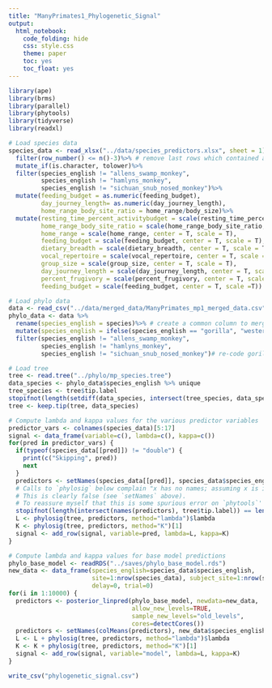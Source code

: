 ```yaml
---
title: "ManyPrimates1_Phylogenetic_Signal"
output:
  html_notebook:
    code_folding: hide
    css: style.css
    theme: paper
    toc: yes
    toc_float: yes
---
```


```r
library(ape)
library(brms)
library(parallel)
library(phytools)
library(tidyverse)
library(readxl)

# Load species data
species_data <- read_xlsx("../data/species_predictors.xlsx", sheet = 1)%>% 
  filter(row_number() <= n()-3)%>% # remove last rows which contained a note
  mutate_if(is.character, tolower)%>%
  filter(species_english != "allens_swamp_monkey",
         species_english != "hamlyns_monkey",
         species_english != "sichuan_snub_nosed_monkey")%>%
  mutate(feeding_budget = as.numeric(feeding_budget),
         day_journey_length= as.numeric(day_journey_length),
         home_range_body_site_ratio = home_range/body_size)%>%
  mutate(resting_time_percent_activitybudget = scale(resting_time_percent_activitybudget, center = T, scale = T),
         home_range_body_site_ratio = scale(home_range_body_site_ratio, center = T, scale = T),
         home_range = scale(home_range, center = T, scale = T),
         feeding_budget = scale(feeding_budget, center = T, scale = T),
         dietary_breadth = scale(dietary_breadth, center = T, scale = T),
         vocal_repertoire = scale(vocal_repertoire, center = T, scale = T),
         group_size = scale(group_size, center = T, scale = T),
         day_journey_length = scale(day_journey_length, center = T, scale = T),
         percent_frugivory = scale(percent_frugivory, center = T, scale = T),
         feeding_budget = scale(feeding_budget, center = T, scale =T))

# Load phylo data
data <- read_csv("../data/merged_data/ManyPrimates_mp1_merged_data.csv")
phylo_data <- data %>%
  rename(species_english = species)%>% # create a common column to merge by
  mutate(species_english = ifelse(species_english == "gorilla", "western_gorilla",species_english))%>%
  filter(species_english != "allens_swamp_monkey",
         species_english != "hamlyns_monkey",
         species_english != "sichuan_snub_nosed_monkey")# re-code gorillas to match the species names

# Load tree
tree <- read.tree("../phylo/mp_species.tree")
data_species <- phylo_data$species_english %>% unique
tree_species <- tree$tip.label
stopifnot(length(setdiff(data_species, intersect(tree_species, data_species))) == 0)
tree <- keep.tip(tree, data_species)

# Compute lambda and kappa values for the various predictor variables
predictor_vars <- colnames(species_data)[5:17]
signal <- data_frame(variable=c(), lambda=c(), kappa=c())
for(pred in predictor_vars) {
  if(typeof(species_data[[pred]]) != "double") {
    print(c("Skipping", pred))
    next
  }
  predictors <- setNames(species_data[[pred]], species_data$species_english)
  # Calls to `phylosig` below complain "x has no names; assuming x is in the same order as tree$tip.label"
  # This is clearly false (see `setNames` above).
  # To reassure myself that this is some spurious error on `phytools`' part...
  stopifnot(length(intersect(names(predictors), tree$tip.label)) == length(tree$tip.label))
  L <- phylosig(tree, predictors, method="lambda")$lambda
  K <- phylosig(tree, predictors, method="K")[1]
  signal <- add_row(signal, variable=pred, lambda=L, kappa=K)
}

# Compute lambda and kappa values for base model predictions
phylo_base_model <- readRDS("../saves/phylo_base_model.rds")
new_data <- data_frame(species_english=species_data$species_english,
                       site=1:nrow(species_data), subject_site=1:nrow(species_data),
                       delay=0, trial=0)
for(i in 1:10000) {
  predictors <- posterior_linpred(phylo_base_model, newdata=new_data,
                                  allow_new_levels=TRUE,
                                  sample_new_levels="old_levels",
                                  cores=detectCores())
  predictors <- setNames(colMeans(predictors), new_data$species_english)
  L <- L + phylosig(tree, predictors, method="lambda")$lambda
  K <- K + phylosig(tree, predictors, method="K")[1]
  signal <- add_row(signal, variable="model", lambda=L, kappa=K)
}

write_csv("phylogenetic_signal.csv")
```
